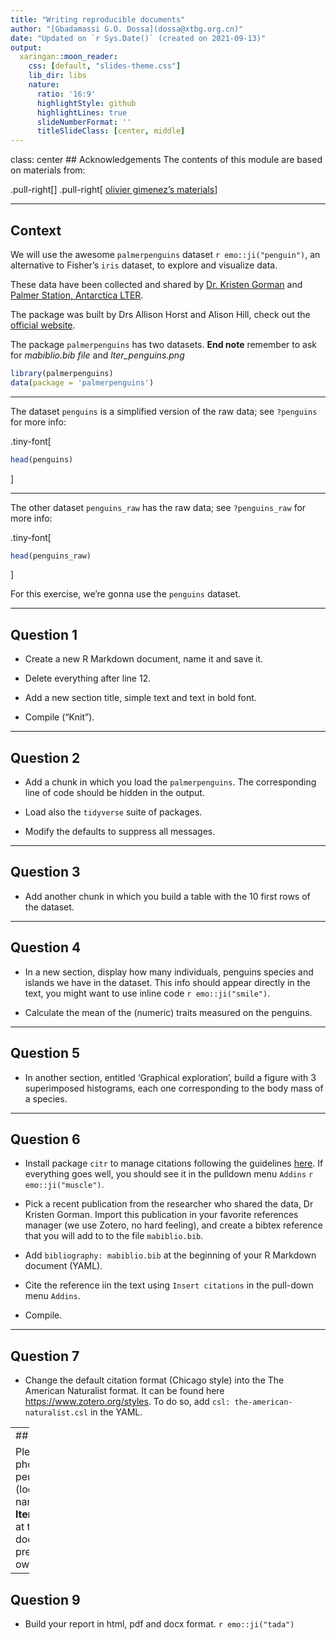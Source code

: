 ```yaml
---
title: "Writing reproducible documents"
author: "[Gbadamassi G.O. Dossa](dossa@xtbg.org.cn)"
date: "Updated on `r Sys.Date()` (created on 2021-09-13)"
output:
  xaringan::moon_reader:
    css: [default, "slides-theme.css"]
    lib_dir: libs
    nature:
      ratio: '16:9'
      highlightStyle: github
      highlightLines: true
      slideNumberFormat: ''
      titleSlideClass: [center, middle]
---
```


class: center
## Acknowledgements
The contents of this module are based on materials from:

.pull-right[
]
.pull-right[
[olivier gimenez's materials](https://oliviergimenez.github.io/)
]

---


## Context

We will use the awesome `palmerpenguins` dataset `r emo::ji("penguin")`, an alternative to Fisher's `iris` dataset, to explore and visualize data.

These data have been collected and shared by [Dr. Kristen Gorman](https://www.uaf.edu/cfos/people/faculty/detail/kristen-gorman.php) and [Palmer Station, Antarctica LTER](https://pal.lternet.edu/). 

The package was built by Drs Allison Horst and Alison Hill, check out the [official website](https://allisonhorst.github.io/palmerpenguins/). 

The package `palmerpenguins` has two datasets. **End note** remember to ask for *mabiblio.bib file* and *lter_penguins.png*

```r
library(palmerpenguins)
data(package = 'palmerpenguins')
``` 

---

The dataset `penguins` is a simplified version of the raw data; see `?penguins` for more info: 

.tiny-font[
```r
head(penguins)
```
]

---

The other dataset `penguins_raw` has the raw data; see `?penguins_raw` for more info: 

.tiny-font[
```r
head(penguins_raw)
```
]

For this exercise, we're gonna use the `penguins` dataset. 


---

## Question 1

* Create a new R Markdown document, name it and save it.   

* Delete everything after line 12.   

* Add a new section title, simple text and text in bold font.   
  
* Compile ("Knit").    


---

## Question 2


* Add a chunk in which you load the `palmerpenguins`. The corresponding line of code should be hidden in the output.    

* Load also the `tidyverse` suite of packages.   

* Modify the defaults to suppress all messages.   


---

## Question 3

* Add another chunk in which you build a table with the 10 first rows of the dataset.    


---

## Question 4

* In a new section, display how many individuals, penguins species and islands we have in the dataset. This info should appear directly in the text, you might want to use inline code `r emo::ji("smile")`.    

* Calculate the mean of the (numeric) traits measured on the penguins.    

---

## Question 5

* In another section, entitled 'Graphical exploration', build a figure with 3 superimposed histograms, each one corresponding to the body mass of a species.    

---

## Question 6

* Install package `citr` to manage citations following the guidelines [here](https://github.com/crsh/citr). If everything goes well, you should see it in the pulldown menu `Addins` `r emo::ji("muscle")`.   

* Pick a recent publication from the researcher who shared the data, Dr Kristen Gorman. Import this publication in your favorite references manager (we use Zotero, no hard feeling), and create a bibtex reference that you will add to to the file `mabiblio.bib`.   

* Add `bibliography: mabiblio.bib` at the beginning of your R Markdown document (YAML).   

* Cite the reference iin the text using `Insert citations` in the pull-down menu `Addins`.   

* Compile.   

---

## Question 7

* Change the default citation format (Chicago style) into the The American Naturalist format. It can be found here  <https://www.zotero.org/styles>. To do so, add `csl: the-american-naturalist.csl` in the YAML.   

---
## Question 8

Please display the photo of the penguins species (look for the file names **lter_penguins.png**) at the end of your document or if you prefer display your own photo instead.

---

## Question 9

* Build your report in html, pdf and docx format. `r emo::ji("tada")`    
